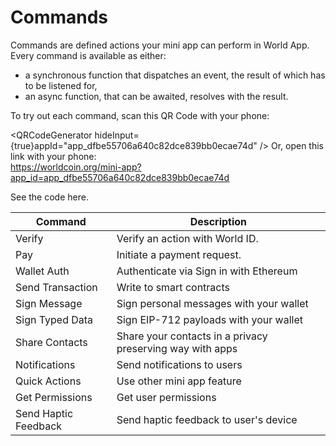
# Commands

Commands are defined actions your mini app can perform in World App. Every command is available as either:

-   a synchronous function that dispatches an event, the result of which has to be listened for,
-   an async function, that can be awaited, resolves with the result.

To try out each command, scan this QR Code with your phone:

<QRCodeGenerator hideInput={true}appId="app_dfbe55706a640c82dce839bb0ecae74d" />
Or, open this link with your phone: <br/>https://worldcoin.org/mini-app?app_id=app_dfbe55706a640c82dce839bb0ecae74d

See the code <Link href="https://github.com/worldcoin/minikit-js/tree/main/demo/with-next">here</Link>.

<table>
	<thead>
		<tr>
			<th className="p-2">Command</th>
			<th className="p-2">Description</th>
		</tr>
	</thead>
	<tbody>
		<tr>
			<td className="flex items-center p-2">Verify</td>
			<td className="p-2 align-middle">Verify an action with World ID.</td>
		</tr>
		<tr>
			<td className="p-2 align-middle">Pay</td>
			<td className="p-2 align-middle">Initiate a payment request.</td>
		</tr>
		<tr>
			<td className="flex items-center p-2">Wallet Auth</td>
			<td className="p-2 align-middle">Authenticate via Sign in with Ethereum</td>
		</tr>
		<tr>
			<td className="flex items-center p-2">Send Transaction</td>
			<td className="p-2 align-middle">Write to smart contracts</td>
		</tr>
		<tr>
			<td className="flex items-center p-2">Sign Message</td>
			<td className="p-2 align-middle">Sign personal messages with your wallet</td>
		</tr>
		<tr>
			<td className="flex items-center p-2">Sign Typed Data</td>
			<td className="p-2 align-middle">Sign EIP-712 payloads with your wallet</td>
		</tr>
		<tr>
			<td className="flex items-center p-2">Share Contacts</td>
			<td className="p-2 align-middle">Share your contacts in a privacy preserving way with apps</td>
		</tr>
		<tr>
			<td className="flex items-center p-2">Notifications</td>
			<td className="p-2 align-middle">Send notifications to users</td>
		</tr>
		<tr>
			<td className="flex items-center p-2">Quick Actions</td>
			<td className="p-2 align-middle">Use other mini app feature</td>
		</tr>
		<tr>
			<td className="flex items-center p-2">Get Permissions</td>
			<td className="p-2 align-middle">Get user permissions</td>
		</tr>
		<tr>
			<td className="flex items-center p-2">Send Haptic Feedback</td>
			<td className="p-2 align-middle">Send haptic feedback to user's device</td>
		</tr>
	</tbody>
</table>
